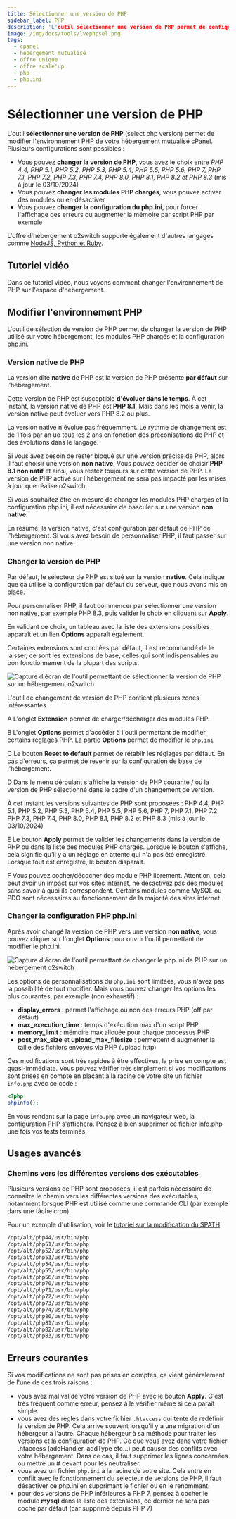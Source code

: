 ```yaml
---
title: Sélectionner une version de PHP
sidebar_label: PHP
description: 'L'outil sélectionner une version de PHP permet de configurer votre environnement PHP : choix de la version, des modules chargés, php.ini'
image: /img/docs/tools/lvephpsel.png
tags:
  - cpanel
  - hébergement mutualisé
  - offre unique
  - offre scale'up
  - php
  - php.ini
---
```


# Sélectionner une version de PHP

L'outil **sélectionner une version de PHP** (select php version) permet de modifier l'environnement PHP de votre
[hébergement mutualisé cPanel](https://www.o2switch.fr/hebergement-illimite/). Plusieurs configurations sont possibles :
  * Vous pouvez **changer la version de PHP**, vous avez le choix entre *PHP 4.4, PHP 5.1, PHP 5.2, PHP 5.3, PHP 5.4,
PHP 5.5, PHP 5.6, PHP 7, PHP 7.1, PHP 7.2, PHP 7.3, PHP 7.4, PHP 8.0, PHP 8.1, PHP 8.2 et PHP 8.3*
(mis à jour le 03/10/2024)
  * Vous pouvez **changer les modules PHP chargés**, vous pouvez activer des modules ou en désactiver
  * Vous pouvez **changer la configuration du php.ini**, pour forcer l'affichage des erreurs ou augmenter la mémoire par
script PHP par exemple

L'offre d'hébergement o2switch supporte également d'autres langages comme [NodeJS, Python et Ruby](/questions/langages-supportes-php-node-ruby-python).

<PreviewToolCard tool='lvephpsel' />

## Tutoriel vidéo

Dans ce tutoriel vidéo, nous voyons comment changer l'environnement de PHP sur l'espace d'hébergement.

<YoutubeVideo id='Ybbo2AL9xag' title="Comment modifier l'environnement et la version de PHP ?"/>

## Modifier l'environnement PHP

L'outil de sélection de version de PHP permet de changer la version de PHP utilisé sur votre hébergement, les modules
PHP chargés et la configuration php.ini.

### Version native de PHP

La version dîte **native** de PHP est la version de PHP présente **par défaut** sur l'hébergement.

Cette version de PHP est susceptible **d'évoluer dans le temps**. À cet instant, la version native de PHP est **PHP 8.1**.
Mais dans les mois à venir, la version native peut évoluer vers PHP 8.2 ou plus.

La version native n'évolue pas fréquemment. Le rythme de changement est de 1 fois par an uo tous les 2 ans en fonction
des préconisations de PHP et des évolutions dans le langage.

Si vous avez besoin de rester bloqué sur une version précise de PHP, alors il faut choisir une version **non native**.
Vous pouvez décider de choisir **PHP 8.1 non natif** et ainsi, vous restez toujours sur cette version de PHP. La version
de PHP activé sur l'hébergement ne sera pas impacté par les mises à jour que réalise o2switch.

Si vous souhaitez être en mesure de changer les modules PHP chargés et la configuration php.ini, il est nécessaire de
basculer sur une version **non native**.

En résumé, la version native, c'est configuration par défaut de PHP de l'hébergement. Si vous avez besoin de
personnaliser PHP, il faut passer sur une version non native.

### Changer la version de PHP

Par défaut, le sélecteur de PHP est situé sur la version **native**. Cela indique que ça utilise la configuration par
défaut du serveur, que nous avons mis en place.

Pour personnaliser PHP, il faut commencer par sélectionner une version non native, par exemple PHP 8.3, puis valider
le choix en cliquant sur **Apply**.

En validant ce choix, un tableau avec la liste des extensions possibles apparaît et un lien **Options** apparaît
également.

Certaines extensions sont cochées par défaut, il est recommandé de le laisser, ce sont les extensions de base, celles
qui sont indispensables au bon fonctionnement de la plupart des scripts.

<Image
    src="/img/docs/cpanel/logiciels/php-selecteur-version.png"
    alt="Capture d'écran de l'outil permettant de sélectionner la version de PHP sur un hébergement o2switch"
    caption="Après avoir sélectionné une version non native de PHP, nous pouvons personnaliser l'environnement PHP"
    title="Capture d'écran de l'outil de sélection de version de PHP" />

L'outil de changement de version de PHP contient plusieurs zones intéressantes.

<span className="">A</span>  L'onglet **Extension** permet de charger/décharger des modules PHP.

<span className="">B</span>  L'onglet **Options** permet d'accéder à l'outil permettant de modifier certains réglages
PHP. La partie **Options** permet de modifier le `php.ini`

<span className="">C</span>  Le bouton **Reset to default** permet de rétablir les réglages par défaut. En cas d'erreurs,
ça permet de revenir sur la configuration de base de l'hébergement.

<span className="">D</span>  Dans le menu déroulant s'affiche la version de PHP courante / ou la version de PHP
sélectionné dans le cadre d'un changement de version.

À cet instant les versions suivantes de PHP sont proposées : PHP 4.4, PHP 5.1, PHP 5.2, PHP 5.3, PHP 5.4, PHP 5.5,
PHP 5.6, PHP 7, PHP 7.1, PHP 7.2, PHP 7.3, PHP 7.4, PHP 8.0, PHP 8.1, PHP 8.2 et PHP 8.3 (mis à jour le 03/10/2024)

<span className="">E</span>  Le bouton **Apply** permet de valider les changements dans la version de PHP ou dans la
liste des modules PHP chargés. Lorsque le bouton s'affiche, cela signifie qu'il y a un réglage en attente qui n'a pas
été enregistré. Lorsque tout est enregistré, le bouton disparait.

<span className="">F</span>  Vous pouvez cocher/décocher des module PHP librement. Attention, cela peut avoir un impact
sur vos sites internet, ne désactivez pas des modules sans savoir à quoi ils correspondent. Certains modules comme MySQL
ou PDO sont nécessaires au fonctionnement de la majorité des sites internet.

### Changer la configuration PHP php.ini

Après avoir changé la version de PHP vers une version **non native**, vous pouvez cliquer sur l'onglet **Options**
pour ouvrir l'outil permettant de modifier le php.ini.

<Image
    src="/img/docs/cpanel/logiciels/php-changer-phpini.png"
    alt="Capture d'écran de l'outil permettant de changer le php.ini de PHP sur un hébergement o2switch"
    caption="Après avoir sélectionné une version non native de PHP,nous pouvons changer le php.ini"
    title="Capture d'écran de l'outil permettant de changer le php.ini" />

Les options de personnalisations du `php.ini` sont limitées, vous n'avez pas la possibilité de tout modifier. Mais vous
pouvez changer les options les plus courantes, par exemple (non exhaustif) :
  * **display_errors** : permet l'affichage ou non des erreurs PHP (off par défaut)
  * **max_execution_time** : temps d'exécution max d'un script PHP
  * **memory_limit** : mémoire max allouée pour chaque processus PHP
  * **post_max_size** et **upload_max_filesize** : permettent d'augmenter la taille des fichiers envoyés via PHP (upload http)

Ces modifications sont très rapides à être effectives, la prise en compte est quasi-immédiate. Vous pouvez vérifier très
simplement si vos modifications sont prises en compte en plaçant à la racine de votre site un fichier `info.php` avec ce code :

```php title="info.php"
<?php
phpinfo();
```

En vous rendant sur la page `info.php` avec un navigateur web, la configuration PHP s'affichera. Pensez à bien supprimer ce
fichier info.php une fois vos tests terminés.

## Usages avancés

### Chemins vers les différentes versions des exécutables

Plusieurs versions de PHP sont proposées, il est parfois nécessaire de connaitre le chemin vers les différentes
versions des exécutables, notamment lorsque PHP est utilisé comme une commande CLI (par exemple dans une tâche cron).

Pour un exemple d'utilisation, voir le  [tutoriel sur la modification du $PATH](/questions/langages-supportes-php-node-ruby-python)

```bash title="Chemin vers les exécutables de PHP"
/opt/alt/php44/usr/bin/php
/opt/alt/php51/usr/bin/php
/opt/alt/php52/usr/bin/php
/opt/alt/php53/usr/bin/php
/opt/alt/php54/usr/bin/php
/opt/alt/php55/usr/bin/php
/opt/alt/php56/usr/bin/php
/opt/alt/php70/usr/bin/php
/opt/alt/php71/usr/bin/php
/opt/alt/php72/usr/bin/php
/opt/alt/php73/usr/bin/php
/opt/alt/php74/usr/bin/php
/opt/alt/php80/usr/bin/php
/opt/alt/php81/usr/bin/php
/opt/alt/php82/usr/bin/php
/opt/alt/php83/usr/bin/php
```

## Erreurs courantes


Si vos modifications ne sont pas prises en comptes, ça vient généralement de l'une de ces trois raisons :
  * vous avez mal validé votre version de PHP avec le bouton **Apply**. C'est très fréquent comme erreur, pensez à le vérifier même si cela paraît simple.
  * vous avez des règles dans votre fichier `.htaccess` qui tente de redéfinir la version de PHP.
Cela arrive souvent lorsqu'il y a une migration d'un hébergeur à l'autre. Chaque hébergeur à sa méthode pour traiter les versions et la configuration de PHP.
Ce que vous avez dans votre fichier .htaccess (addHandler, addType etc...) peut causer des conflits avec votre hébergement. Dans ce cas, il faut supprimer les lignes concernées ou mettre un # devant pour les neutraliser.
  * vous avez un fichier `php.ini` à la racine de votre site. Cela entre en conflit avec le fonctionnement du sélecteur de versions de PHP, il faut désactiver ce php.ini en supprimant le fichier ou en le renommant.
  * pour des versions de PHP inférieures à PHP 7, pensez à cocher le module **mysql** dans la liste des extensions, ce dernier ne sera pas coché par défaut (car supprimé depuis PHP 7)


